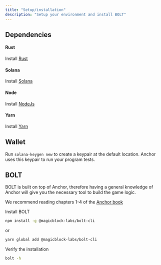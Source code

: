 ```yaml
---
title: "Setup/installation"
description: "Setup your environment and install BOLT"
---
```


## Dependencies

#### Rust

Install [Rust](https://www.rust-lang.org/tools/install)

#### Solana

Install [Solana](https://docs.solanalabs.com/cli/install)

#### Node

Install [NodeJs](https://nodejs.org/)

#### Yarn

Install [Yarn](https://yarnpkg.com/getting-started/install)

## Wallet

Run `solana-keygen new` to create a keypair at the default location. Anchor uses this keypair to run your program tests.

## BOLT

BOLT is built on top of Anchor, therefore having a general knowledge of Anchor will give you the necessary tool to build the game logic.

We recommend reading chapters 1-4 of the [Anchor book](https://book.anchor-lang.com/introduction/what_is_anchor.html)

Install BOLT

```bash
npm install -g @magicblock-labs/bolt-cli
```

or

```bash
yarn global add @magicblock-labs/bolt-cli
```

Verify the installation

```bash
bolt -h
```
